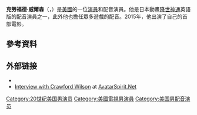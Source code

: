 {{infobox person
| name =  Crawford Wilson
| image = 
| caption = 
| birth_date = {{birth date and age|1990|5|19}}
| birth_place = [[孟菲斯_(田納西州)|孟菲斯 (田納西州)]]
| occupation = 演員，配音演員
| years_active = 2003–現在
}}
'''克勞福德·威爾森'''（{{lang-en|Crawford Wilson}}，{{bd|1990年|6月19日||}}）是[[美國|美國]]的一位[[演員|演員]]和配音演員。他是日本動畫[[降世神通|降世神通]]英語版的配音演員之一，此外他也擔任眾多遊戲的配音。2015年，他出演了自己的首部電影。

==參考資料==
{{reflist|35em}}

== 外部链接 ==
*{{IMDb name|id=1737527}}
*[http://www.avatarspiritmedia.net/interviews.php?id=12 Interview with Crawford Wilson]{{Wayback|url=http://www.avatarspiritmedia.net/interviews.php?id=12 |date=20120209160016 }} at [http://www.avatarspirit.net/ AvatarSpirit.Net]{{Wayback|url=http://www.avatarspirit.net/ |date=20071128071407 }}

{{DEFAULTSORT:Wilson, Crawford}}
[[Category:20世纪美国男演员|Category:20世纪美国男演员]]
[[Category:美國電視男演員|Category:美國電視男演員]]
[[Category:美国男配音演员|Category:美国男配音演员]]